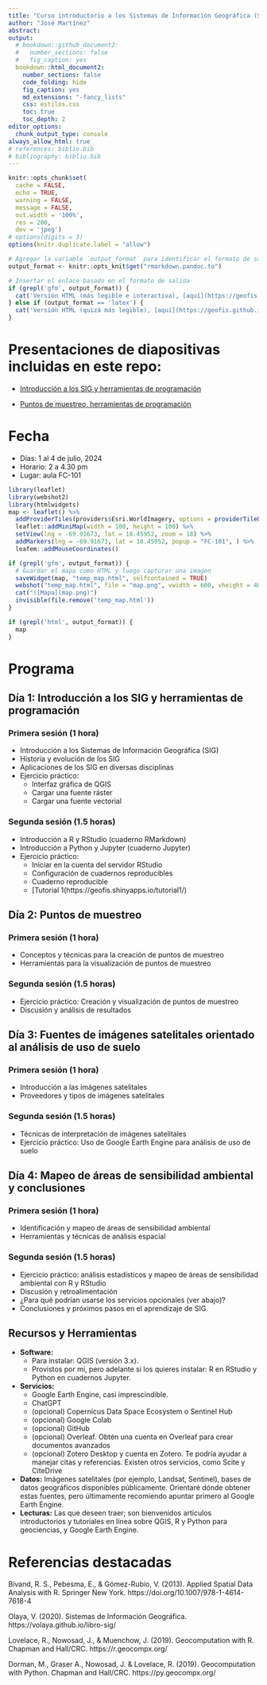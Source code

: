 ```yaml
---
title: "Curso introductorio a los Sistemas de Información Geográfica (SIG)"
author: "José Martínez"
abstract: 
output:
  # bookdown::github_document2:
  #   number_sections: false
  #   fig_caption: yes
  bookdown::html_document2:
    number_sections: false
    code_folding: hide
    fig_caption: yes
    md_extensions: "-fancy_lists"
    css: estilos.css
    toc: true
    toc_depth: 2
editor_options: 
  chunk_output_type: console
always_allow_html: true
# references: biblio.bib
# bibliography: biblio.bib
---
```


```r
knitr::opts_chunk$set(
  cache = FALSE, 
  echo = TRUE,
  warning = FALSE,
  message = FALSE,
  out.width = '100%',
  res = 200,
  dev = 'jpeg')
# options(digits = 3)
options(knitr.duplicate.label = "allow")
```

```r
# Agregar la variable `output_format` para identificar el formato de salida
output_format <- knitr::opts_knit$get("rmarkdown.pandoc.to")
```

```r
# Insertar el enlace basado en el formato de salida
if (grepl('gfm', output_format)) {
  cat('Versión HTML (más legible e interactiva), [aquí](https://geofis.github.io/curso-sig-doctorado-2024-verano/README.html)\n')
} else if (output_format == 'latex') {
  cat('Versión HTML (quizá más legible), [aquí](https://geofis.github.io/curso-sig-doctorado-2024-verano/README.html)\n')
}
```

# Presentaciones de diapositivas incluidas en este repo:

- [Introducción a los SIG y herramientas de programación](https://geofis.github.io/curso-sig-doctorado-2024-verano/media/intro-sig-herramientas-programacion.html)

- [Puntos de muestreo, herramientas de programación](https://geofis.github.io/curso-sig-doctorado-2024-verano/media/puntos-de-muestreo-herramientas-programacion.html)


# Fecha

- Días: 1 al 4 de julio, 2024
- Horario: 2 a 4.30 pm
- Lugar: aula FC-101

```r
library(leaflet)
library(webshot2)
library(htmlwidgets)
map <- leaflet() %>%
  addProviderTiles(providers$Esri.WorldImagery, options = providerTileOptions(maxZoom = 21)) %>%
  leaflet::addMiniMap(width = 100, height = 100) %>%
  setView(lng = -69.91673, lat = 18.45952, zoom = 18) %>%
  addMarkers(lng = -69.91673, lat = 18.45952, popup = "FC-101", ) %>%
  leafem::addMouseCoordinates()
```


```r
if (grepl('gfm', output_format)) {
  # Guardar el mapa como HTML y luego capturar una imagen
  saveWidget(map, "temp_map.html", selfcontained = TRUE)
  webshot("temp_map.html", file = "map.png", vwidth = 600, vheight = 400, cliprect = "viewport")
  cat("![Mapa](map.png)")
  invisible(file.remove('temp_map.html'))
}
```


```r
if (grepl('html', output_format)) {
  map
}
```

# Programa

## Día 1: Introducción a los SIG y herramientas de programación

### Primera sesión (1 hora)
- Introducción a los Sistemas de Información Geográfica (SIG)
- Historia y evolución de los SIG
- Aplicaciones de los SIG en diversas disciplinas
- Ejercicio práctico:
  - Interfaz gráfica de QGIS
  - Cargar una fuente ráster
  - Cargar una fuente vectorial

### Segunda sesión (1.5 horas)
- Introducción a R y RStudio (cuaderno RMarkdown)
- Introducción a Python y Jupyter (cuaderno Jupyter)
- Ejercicio práctico:
  - Iniciar en la cuenta del servidor RStudio
  - Configuración de cuadernos reproducibles
  - Cuaderno reproducible
  - [Tutorial 1(https://geofis.shinyapps.io/tutorial1/)

## Día 2: Puntos de muestreo

### Primera sesión (1 hora)
- Conceptos y técnicas para la creación de puntos de muestreo
- Herramientas para la visualización de puntos de muestreo

### Segunda sesión (1.5 horas)
- Ejercicio práctico: Creación y visualización de puntos de muestreo
- Discusión y análisis de resultados

## Día 3: Fuentes de imágenes satelitales orientado al análisis de uso de suelo

### Primera sesión (1 hora)
- Introducción a las imágenes satelitales
- Proveedores y tipos de imágenes satelitales

### Segunda sesión (1.5 horas)
- Técnicas de interpretación de imágenes satelitales
- Ejercicio práctico: Uso de Google Earth Engine para análisis de uso de suelo

## Día 4: Mapeo de áreas de sensibilidad ambiental y conclusiones

### Primera sesión (1 hora)
- Identificación y mapeo de áreas de sensibilidad ambiental
- Herramientas y técnicas de análisis espacial

### Segunda sesión (1.5 horas)
- Ejercicio práctico: análisis estadísticos y mapeo de áreas de sensibilidad ambiental con R y RStudio
- Discusión y retroalimentación
- ¿Para qué podrían usarse los servicios opcionales (ver abajo)?
- Conclusiones y próximos pasos en el aprendizaje de SIG

## Recursos y Herramientas
- **Software:**
    - Para instalar: QGIS (versión 3.x).
    - Provistos por mí, pero adelante si los quieres instalar: R en RStudio y Python en cuadernos Jupyter.
- **Servicios:**
    - Google Earth Engine, casi imprescindible.
    - ChatGPT
    - (opcional) Copernicus Data Space Ecosystem o Sentinel Hub
    - (opcional) Google Colab
    - (opcional) GitHub
    - (opcional) Overleaf. Obtén una cuenta en Overleaf para crear documentos avanzados
    - (opcional) Zotero Desktop y cuenta en Zotero. Te podría ayudar a manejar citas y referencias. Existen otros servicios, como Scite y CiteDrive

- **Datos:** Imágenes satelitales (por ejemplo, Landsat, Sentinel), bases de datos geográficos disponibles públicamente. Orientaré dónde obtener estas fuentes, pero últimamente recomiendo apuntar primero al Google Earth Engine.
- **Lecturas:** Las que deseen traer; son bienvenidos artículos introductorios y tutoriales en línea sobre QGIS, R y Python para geociencias, y Google Earth Engine.

# Referencias destacadas

Bivand, R. S., Pebesma, E., & Gómez-Rubio, V. (2013). Applied Spatial Data Analysis with R. Springer New York. https://doi.org/10.1007/978-1-4614-7618-4

Olaya, V. (2020). Sistemas de Información Geográfica. https://volaya.github.io/libro-sig/

Lovelace, R., Nowosad, J., & Muenchow, J. (2019). Geocomputation with R. Chapman and Hall/CRC. https://r.geocompx.org/

Dorman, M., Graser A., Nowosad, J. & Lovelace, R. (2019). Geocomputation with Python. Chapman and Hall/CRC. https://py.geocompx.org/
